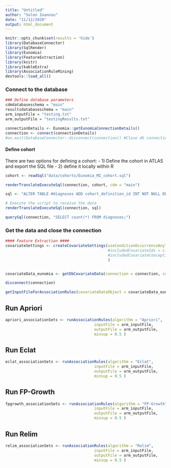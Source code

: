 ```yaml
---
title: "Untitled"
author: "Solon Ioannou"
date: "11/12/2020"
output: html_document
---
```


```r
knitr::opts_chunk$set(results = 'hide')
library(DatabaseConnector)
library(SqlRender)
library(Eunomia)
library(FeatureExtraction)
library(knitr)
library(kableExtra)
library(AssociationRuleMining)
devtools::load_all()
```

### Connect to the database 

```r
### Define database parameters
cdmdatabaseschema = "main"
resultsdatabaseschema = "main"
arm_inputFile = "testing.txt"
arm_outputFile = "testingResults.txt"

connectionDetails <- Eunomia::getEunomiaConnectionDetails()
connection <- connect(connectionDetails)
#on.exit(DatabaseConnector::disconnect(connection)) #Close db connection on error or exit

```

#### Define cohort ####

There are two options for defining a cohort:
- 1) Define the cohort in ATLAS and export the SQL file
- 2) define it locally within R

```r
cohort <- readSql("data/cohorts/Eunomia_MI_cohort.sql")

renderTranslateExecuteSql(connection, cohort, cdm = "main")

sql <- "ALTER TABLE #diagnoses ADD cohort_definition_id INT NOT NULL DEFAULT(1)"

# Execute the script to receive the data
renderTranslateExecuteSql(connection, sql)

querySql(connection, "SELECT count(*) FROM diagnoses;")
```

### Get the data and close the connection

```r
#### Feature Extraction ####
covariateSettings <- createCovariateSettings(useConditionOccurrenceAnyTimePrior = TRUE, 
                                             #includedCovariateIds = c(), 
                                             #includedCovariateConceptIds = c()
                                             )


covariateData_eunomia <- getDbCovariateData(connection = connection, cdmDatabaseSchema = cdmdatabaseschema, cohortDatabaseSchema = resultsDatabaseSchema, cohortTable = "diagnoses", rowIdField = "subject_id", covariateSettings = covariateSettings, cohortTableIsTemp = TRUE)

disconnect(connection)
```

```r
getInputFileForAssociationRules(covariateDataObject = covariateData_eunomia, fileToSave = arm_inputFile)
```

## Run Apriori

```r
apriori_associationSets <- runAssociationRules(algorithm = "Apriori", 
                                       inputFile = arm_inputFile, 
                                       outputFile = arm_outputFile,
                                       minsup = 0.5 )
```


## Run Eclat

```r
eclat_associationSets <- runAssociationRules(algorithm = "Eclat", 
                                       inputFile = arm_inputFile, 
                                       outputFile = arm_outputFile,
                                       minsup = 0.5 )
```

## Run FP-Growth 

```r
fpgrowth_associationSets <- runAssociationRules(algorithm = "FP-Growth", 
                                       inputFile = arm_inputFile, 
                                       outputFile = arm_outputFile,
                                       minsup = 0.5 )
```

## Run Relim

```r
relim_associationSets <- runAssociationRules(algorithm = "Relim", 
                                       inputFile = arm_inputFile, 
                                       outputFile = arm_outputFile,
                                       minsup = 0.5 )
```